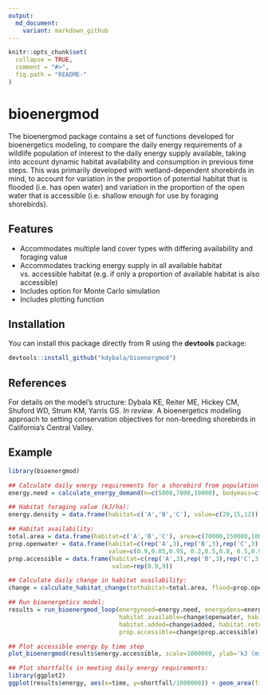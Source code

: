 ```yaml
---
output:
  md_document:
    variant: markdown_github
---
```


<!-- README.md is generated from README.Rmd. Please edit that file -->

```r
knitr::opts_chunk$set(
  collapse = TRUE,
  comment = "#>",
  fig.path = "README-"
)
```

bioenergmod
===============

The bioenergmod package contains a set of functions developed for bioenergetics modeling, to compare the daily energy requirements of a wildlife population of interest to the daily energy supply available, taking into account dynamic habitat availability and consumption in previous time steps. This was primarily developed with wetland-dependent shorebirds in mind, to account for variation in the proportion of potential habitat that is flooded (i.e. has open water) and variation in the proportion of the open water that is accessible (i.e. shallow enough for use by foraging shorebirds).

Features
--------------
* Accommodates multiple land cover types with differing availability and foraging value
* Accommodates tracking energy supply in all available habitat vs. accessible habitat (e.g. if only a proportion of available habitat is also accessible)
* Includes option for Monte Carlo simulation
* Includes plotting function

Installation
---------------
You can install this package directly from R using the **devtools** package:

```r
devtools::install_github("kdybala/bioenergmod")
```

References
---------------
For details on the model's structure:
Dybala KE, Reiter ME, Hickey CM, Shuford WD, Strum KM, Yarris GS. <i>In review</i>. A bioenergetics modeling approach to setting conservation objectives for non-breeding shorebirds in California's Central Valley. 

Example
---------------
```r
library(bioenergmod)

## Calculate daily energy requirements for a shorebird from population size (n), average individual body mass (kg), and assimilation efficiency.
energy.need = calculate_energy_demand(n=c(5000,7000,10000), bodymass=c(0.1,0.08,0.05), metabolism='FMR', assimilation=0.73)

## Habitat foraging value (kJ/ha):
energy.density = data.frame(habitat=c('A','B','C'), value=c(20,15,12))

## Habitat availability:
total.area = data.frame(habitat=c('A','B','C'), area=c(70000,150000,100000))
prop.openwater = data.frame(habitat=c(rep('A',3),rep('B',3),rep('C',3)), yday=rep(c(1:3),3), 
                            value=c(0.9,0.85,0.95, 0.2,0.5,0.8, 0.5,0.9,0.7))
prop.accessible = data.frame(habitat=c(rep('A',3),rep('B',3),rep('C',3)), yday=rep(c(1:3),3), 
                             value=rep(0.9,9))

## Calculate daily change in habitat availability:
change = calculate_habitat_change(tothabitat=total.area, flood=prop.openwater, time='yday', value='value', accessible=prop.accessible, wetsplit=F)

## Run bioenergetics model:
results = run_bioenergmod_loop(energyneed=energy.need, energydens=energy.density, 
                               habitat.available=change$openwater, habitat.accessible=change$accessible,
                               habitat.added=change$added, habitat.returned=change$returned,
                               prop.accessible=change$prop.accessible)

## Plot accessible energy by time step
plot_bioenergmod(results$energy.accessible, scale=1000000, ylab='kJ (millions)', der=energy.need)

## Plot shortfalls in meeting daily energy requirements:
library(ggplot2)
ggplot(results$energy, aes(x=time, y=shortfall/1000000)) + geom_area(fill='gray80') + ylab('kJ (millions)') + theme_classic()

```


